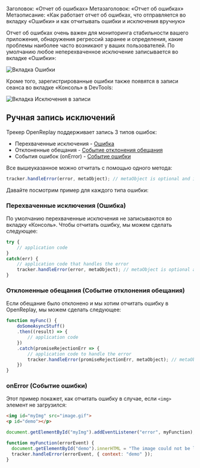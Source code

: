 Заголовок: «Отчет об ошибках»
Метазаголовок: «Отчет об ошибках»
Метаописание: «Как работает отчет об ошибках, что отправляется во вкладку «Ошибки» и как отчитывать ошибки и исключения вручную»

Отчет об ошибках очень важен для мониторинга стабильности вашего приложения, обнаружения регрессий заранее и определения, какие проблемы наиболее часто возникают у ваших пользователей. По умолчанию любое неперехваченное исключение записывается во вкладке «Ошибки»:

![Вкладка Ошибки](/static/errors-tab.jpg#center)

Кроме того, зарегистрированные ошибки также появятся в записи сеанса во вкладке «Консоль» в DevTools:

![Вкладка Исключения в записи](/static/exceptions-tab-in-recording.jpg#center)

## Ручная запись исключений

Трекер OpenReplay поддерживает запись 3 типов ошибок:
* Перехваченные исключения - [Ошибка](https://developer.mozilla.org/ru/docs/Web/JavaScript/Reference/Global_Objects/Error)
* Отклоненные обещания - [Событие отклонения обещания](https://developer.mozilla.org/ru/docs/Web/API/PromiseRejectionEvent)
* События ошибок (onError) - [Событие ошибки](https://developer.mozilla.org/ru/docs/Web/API/ErrorEvent)

Все вышеуказанное можно отчитать с помощью одного метода:


```js
tracker.handleError(error, metaObject); // metaObject is optional and is a flat object
```


Давайте посмотрим пример для каждого типа ошибки:

### Перехваченные исключения (Ошибка)

По умолчанию перехваченные исключения не записываются во вкладку «Консоль». Чтобы отчитать ошибку, мы можем сделать следующее:


```js
try {
    // application code
}
catch(err) {
    // application code that handles the error
    tracker.handleError(error, metaObject); // metaObject is optional and is a flat object
}
```


### Отклоненные обещания (Событие отклонения обещания)

Если обещание было отклонено и мы хотим отчитать ошибку в OpenReplay, мы можем сделать следующее:


```js
function myFunc() {
    doSomeAsyncStuff()
    .then((result) => {
        // application code
    })
    .catch(promiseRejectionErr => {
        // application code to handle the error
        tracker.handleError(promiseRejectionErr, metaObject); // metaObject is optional and is a flat object     
    })
}
```


### onError (Событие ошибки)

Этот пример покажет, как отчитать ошибку в случае, если 
```<img>```
 элемент не загрузился:


```html
<img id="myImg" src="image.gif">
<p id="demo"></p>
```

```js
document.getElementById("myImg").addEventListener("error", myFunction);

function myFunction(errorEvent) {
  document.getElementById("demo").innerHTML = "The image could not be loaded.";
  tracker.handleError(errorEvent, { context: "demo" });
}
```
